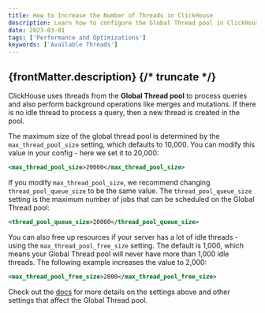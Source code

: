 ```yaml
---
title: How to Increase the Number of Threads in ClickHouse
description: Learn how to configure the Global Thread pool in ClickHouse by adjusting settings like `max_thread_pool_size`, `thread_pool_queue_size`, and `max_thread_pool_free_size`.
date: 2023-03-01
tags: ['Performance and Optimizations']
keywords: ['Available Threads']
---
```


{frontMatter.description}
{/* truncate */}
---

ClickHouse uses threads from the **Global Thread pool** to process queries and also perform background operations like merges and mutations. If there is no idle thread to process a query, then a new thread is created in the pool.

The maximum size of the global thread pool is determined by the `max_thread_pool_size` setting, which defaults to 10,000. You can modify this value in your config - here we set it to 20,000:

```xml
<max_thread_pool_size>20000</max_thread_pool_size>
```

If you modify `max_thread_pool_size`, we recommend changing `thread_pool_queue_size` to be the same value. The `thread_pool_queue_size` setting is the maximum number of jobs that can be scheduled on the Global Thread pool:

```xml
<thread_pool_queue_size>20000</thread_pool_queue_size>
```

You can also free up resources if your server has a lot of idle threads - using the `max_thread_pool_free_size` setting. The default is 1,000, which means your Global Thread pool will never have more than 1,000 idle threads. The following example increases the value to 2,000:

```xml
<max_thread_pool_free_size>2000</max_thread_pool_free_size>
```

Check out the [docs](https://clickhouse.com/docs/en/operations/server-configuration-parameters/settings#max-thread-pool-size) for more details on the settings above and other settings that affect the Global Thread pool.
